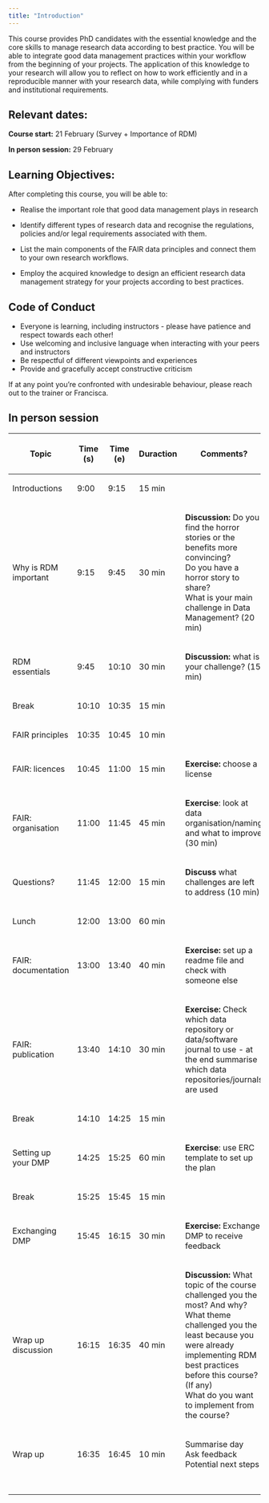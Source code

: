 ```yaml
---
title: "Introduction"
---
```


This course provides PhD candidates with the essential knowledge and the core skills to manage research data according to best practice. You will be able to integrate good data management practices within your workflow from the beginning of your projects. The application of this knowledge to your research will allow you to reflect on how to work efficiently and in a reproducible manner with your research data, while complying with funders and institutional requirements.

## Relevant dates:

**Course start:** 21 February (Survey + Importance of RDM)

**In person session:** 29 February

## Learning Objectives:

After completing this course, you will be able to:

-   Realise the important role that good data management plays in research

-   Identify different types of research data and recognise the regulations, policies and/or legal requirements associated with them.

-   List the main components of the FAIR data principles and connect them to your own research workflows.

-   Employ the acquired knowledge to design an efficient research data management strategy for your projects according to best practices.

## Code of Conduct

-   Everyone is learning, including instructors - please have patience and respect towards each other!
-   Use welcoming and inclusive language when interacting with your peers and instructors
-   Be respectful of different viewpoints and experiences
-   Provide and gracefully accept constructive criticism

If at any point you're confronted with undesirable behaviour, please reach out to the trainer or Francisca.

## In person session

<table>
<thead>
<tr class="header">
<th><p>Topic</p></th>
<th><p>Time (s)</p></th>
<th><p>Time (e)</p></th>
<th><p>Duraction</p></th>
<th><p>Comments?</p></th>
<th><p></p></th>
<th><p></p></th>
<th><p></p></th>
<th><p></p></th>
<th><p></p></th>
</tr>
</thead>
<tbody>
<tr class="odd">
<td><p>Introductions</p></td>
<td><p>9:00</p></td>
<td><p>9:15</p></td>
<td><p>15 min</p></td>
<td></td>
<td></td>
<td></td>
<td></td>
<td></td>
<td></td>
</tr>
<tr class="even">
<td><p>Why is RDM important</p></td>
<td><p>9:15</p></td>
<td><p>9:45</p></td>
<td><p>30 min</p></td>
<td><p><strong>Discussion:</strong> Do you find the horror stories or the benefits more convincing? <br />
Do you have a horror story to share?<br />
What is your main challenge in Data Management? (20 min)</p></td>
<td></td>
<td></td>
<td></td>
<td></td>
<td></td>
</tr>
<tr class="odd">
<td><p>RDM essentials</p></td>
<td><p>9:45</p></td>
<td><p>10:10</p></td>
<td><p>30 min</p></td>
<td><p><strong>Discussion:</strong> what is your challenge? (15 min)</p></td>
<td></td>
<td></td>
<td></td>
<td></td>
<td></td>
</tr>
<tr class="even">
<td><p>Break</p></td>
<td><p>10:10</p></td>
<td><p>10:35</p></td>
<td><p>15 min</p></td>
<td></td>
<td></td>
<td></td>
<td></td>
<td></td>
<td></td>
</tr>
<tr class="odd">
<td><p>FAIR principles</p></td>
<td><p>10:35</p></td>
<td><p>10:45</p></td>
<td><p>10 min</p></td>
<td></td>
<td></td>
<td></td>
<td></td>
<td></td>
<td></td>
</tr>
<tr class="even">
<td><p>FAIR: licences</p></td>
<td><p>10:45</p></td>
<td><p>11:00</p></td>
<td><p>15 min</p></td>
<td><p><strong>Exercise:</strong> choose a license</p></td>
<td></td>
<td></td>
<td></td>
<td></td>
<td></td>
</tr>
<tr class="odd">
<td><p>FAIR: organisation</p></td>
<td><p>11:00</p></td>
<td><p>11:45</p></td>
<td><p>45 min</p></td>
<td><p><strong>Exercise</strong>: look at data organisation/naming and what to improve (30 min)</p></td>
<td></td>
<td></td>
<td></td>
<td></td>
<td></td>
</tr>
<tr class="even">
<td><p>Questions?</p></td>
<td><p>11:45</p></td>
<td><p>12:00</p></td>
<td><p>15 min</p></td>
<td><p><strong>Discuss</strong> what challenges are left to address (10 min)</p></td>
<td></td>
<td></td>
<td></td>
<td></td>
<td></td>
</tr>
<tr class="odd">
<td><p>Lunch</p></td>
<td><p>12:00</p></td>
<td><p>13:00</p></td>
<td><p>60 min</p></td>
<td></td>
<td></td>
<td></td>
<td></td>
<td></td>
<td></td>
</tr>
<tr class="even">
<td><p>FAIR: documentation</p></td>
<td><p>13:00</p></td>
<td><p>13:40</p></td>
<td><p>40 min</p></td>
<td><p><strong>Exercise:</strong> set up a readme file and check with someone else</p></td>
<td></td>
<td></td>
<td></td>
<td></td>
<td></td>
</tr>
<tr class="odd">
<td><p>FAIR: publication</p></td>
<td><p>13:40</p></td>
<td><p>14:10</p></td>
<td><p>30 min</p></td>
<td><p><strong>Exercise:</strong> Check which data repository or data/software journal to use - at the end summarise which data repositories/journals are used</p></td>
<td></td>
<td></td>
<td></td>
<td></td>
<td></td>
</tr>
<tr class="even">
<td><p>Break</p></td>
<td><p>14:10</p></td>
<td><p>14:25</p></td>
<td><p>15 min</p></td>
<td></td>
<td></td>
<td></td>
<td></td>
<td></td>
<td></td>
</tr>
<tr class="odd">
<td><p>Setting up your DMP</p></td>
<td><p>14:25</p></td>
<td><p>15:25</p></td>
<td><p>60 min</p></td>
<td><p><strong>Exercise</strong>: use ERC template to set up the plan</p></td>
<td></td>
<td></td>
<td></td>
<td></td>
<td></td>
</tr>
<tr class="even">
<td><p>Break</p></td>
<td><p>15:25</p></td>
<td><p>15:45</p></td>
<td><p>15 min</p></td>
<td></td>
<td></td>
<td></td>
<td></td>
<td></td>
<td></td>
</tr>
<tr class="odd">
<td><p>Exchanging DMP</p></td>
<td><p>15:45</p></td>
<td><p>16:15</p></td>
<td><p>30 min</p></td>
<td><p><strong>Exercise:</strong> Exchange DMP to receive feedback</p></td>
<td></td>
<td></td>
<td></td>
<td></td>
<td></td>
</tr>
<tr class="even">
<td><p>Wrap up discussion</p></td>
<td><p>16:15</p></td>
<td><p>16:35</p></td>
<td><p>40 min</p></td>
<td><p><strong>Discussion:</strong> What topic of the course challenged you the most? And why?<br />
What theme challenged you the least because you were already implementing RDM best practices before this course? (If any)<br />
What do you want to implement from the course?</p></td>
<td></td>
<td></td>
<td></td>
<td></td>
<td></td>
</tr>
<tr class="odd">
<td><p>Wrap up</p></td>
<td><p>16:35</p></td>
<td><p>16:45</p></td>
<td><p>10 min</p></td>
<td><p>Summarise day<br />
Ask feedback<br />
Potential next steps</p></td>
<td></td>
<td></td>
<td></td>
<td></td>
<td></td>
</tr>
<tr class="even">
<td></td>
<td></td>
<td></td>
<td></td>
<td></td>
<td></td>
<td></td>
<td></td>
<td></td>
<td></td>
</tr>
<tr class="odd">
<td></td>
<td></td>
<td></td>
<td></td>
<td></td>
<td></td>
<td></td>
<td></td>
<td></td>
<td></td>
</tr>
<tr class="even">
<td></td>
<td></td>
<td></td>
<td></td>
<td></td>
<td></td>
<td></td>
<td></td>
<td></td>
<td></td>
</tr>
<tr class="odd">
<td></td>
<td></td>
<td></td>
<td></td>
<td></td>
<td></td>
<td></td>
<td></td>
<td></td>
<td></td>
</tr>
<tr class="even">
<td></td>
<td></td>
<td></td>
<td></td>
<td></td>
<td></td>
<td></td>
<td></td>
<td></td>
<td></td>
</tr>
</tbody>
</table>
